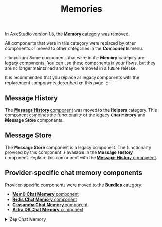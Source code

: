 ﻿---
title: Memories
slug: /components-memories
---

In AxieStudio version 1.5, the **Memory** category was removed.

All components that were in this category were replaced by other components or moved to other categories in the **Components** menu.

:::important
Some components that were in the **Memory** category are legacy components.
You can use these components in your flows, but they are no longer maintained and may be removed in a future release.

It is recommended that you replace all legacy components with the replacement components described on this page.
:::

## Message History

The [**Message History** component](/components-helpers#message-history) was moved to the **Helpers** category.
This component combines the functionality of the legacy **Chat History** and **Message Store** components.

## Message Store

The **Message Store** component is a legacy component.
The functionality provided by this component is available in the **Message History** component.
Replace this component with the [**Message History** component](/components-helpers#message-history).

## Provider-specific chat memory components

Provider-specific components were moved to the **Bundles** category:

- [**Mem0 Chat Memory** component](/bundles-mem0)
- [**Redis Chat Memory** component](/bundles-redis)
- [**Cassandra Chat Memory** component](/bundles-datastax#cassandra-chat-memory)
- [**Astra DB Chat Memory** component](/bundles-datastax#astra-db-chat-memory)

<details>
<summary>Zep Chat Memory</summary>

The **Zep Chat Memory** component is a legacy component.
Replace this component with the [**Message History** component](/components-helpers#message-history).

This component creates a `ZepChatMessageHistory` instance, enabling storage and retrieval of chat messages using Zep, a memory server for LLMs.

It accepts the following parameters:

| Name          | Type          | Description                                               |
|---------------|---------------|-----------------------------------------------------------|
| url           | MessageText   | Input parameter. The URL of the Zep instance. Required. |
| api_key       | SecretString  | Input parameter. The API Key for authentication with the Zep instance. |
| api_base_path | Dropdown      | Input parameter. The API version to use. Options include api/v1 or api/v2. |
| session_id    | MessageText   | Input parameter. The unique identifier for the chat session. Optional. |
| message_history | BaseChatMessageHistory  | Output parameter. An instance of ZepChatMessageHistory for the session. |

</details>